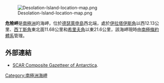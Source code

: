 {{no footnotes|time=2013-10-29T04:05:27+00:00}}
[[Image:Desolation-Island-location-map.png|thumb]]

'''危險岬'''是[[南極洲|南極洲]]的海岬，位於[[德瑟萊申島|德瑟萊申島]]西北端，處於[[伊拉塔伊斯角|伊拉塔伊斯角]]以西12.13公里、[[西丁斯角|西丁斯角]]東北面11.68公里和[[希里夫角|希里夫角]]以東21.6公里，該海岬現時由[[南極條約體系|南極條約體系]]管理。

{{coord|62|26|38.5|S|60|22|15.3|W|display=title}}


==外部連結==
* [http://data.aad.gov.au/aadc/gaz/scar/ SCAR Composite Gazetteer of Antarctica]{{WebCite|url=https://www.webcitation.org/5ug2CfC7m?url=http://data.aad.gov.au/aadc/gaz/scar/ |date=20101202140255 |dateformat=iso }}.

{{Antarctica-geo-stub}}
[[Category:南極洲海岬|Category:南極洲海岬]]